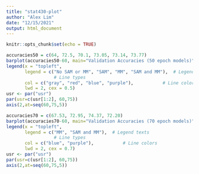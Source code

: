 ---
title: "stat430-plot"
author: "Alex Lim"
date: "12/15/2021"
output: html_document
---

```{r setup, include=FALSE}
knitr::opts_chunk$set(echo = TRUE)
```

```{r}
accuracies50 = c(64, 72.5, 70.1, 73.05, 73.14, 73.77)
barplot(accuracies50-60, main="Validation Accuracies (50 epoch models)", names.arg=c("SGD", "ADAM", "SGD1lr", "SGD05lr", "SGD05lr", "ADAM05lr"), col = c("gray", "gray", "red", "red", "purple", "blue"),axes = FALSE, ylim = c(0,15), xlab = "Optimization method", ylab = "validation accuracy (%)")
legend(x = "topleft",      
       legend = c("No SAM or MM", "SAM", "MM", "SAM and MM"),  # Legend texts
                  # Line types
       col = c("gray", "red", "blue", "purple"),           # Line colors
       lwd = 2, cex = 0.5)
usr <- par("usr")
par(usr=c(usr[1:2], 60,75))
axis(2,at=seq(60,75,5))
```
```{r}
accuracies70 = c(67.53, 72.95, 74.37, 72.20)
barplot(accuracies70-60, main="Validation Accuracies (70 epoch models)", names.arg=c("RMSP001", "RMSP0005", "ADAM", "RSMP0005"), col = c("blue", "blue", "blue", "purple"),axes = FALSE, ylim = c(0,15), xlab = "Optimization method", ylab = "validation accuracy (%)")
legend(x = "topleft",      
       legend = c("MM", "SAM and MM"),  # Legend texts
                  # Line types
       col = c("blue", "purple"),           # Line colors
       lwd = 2, cex = 0.7)
usr <- par("usr")
par(usr=c(usr[1:2], 60,75))
axis(2,at=seq(60,75,5))
```

